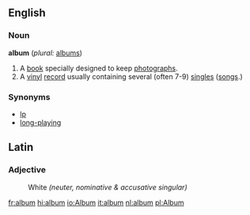 ==English==

===Noun===
'''album'''  (''plural:'' [[albums]])
#A [[book]] specially designed to keep [[photographs]].
#A [[vinyl]] [[record]] usually containing several (often 7-9) [[single]]s ([[song]]s.)

===Synonyms===
*[[lp]]
*[[long-playing]]

==Latin==
===Adjective===
:White  ''(neuter, nominative & accusative singular)''

[[fr:album]]
[[hi:album]]
[[io:Album]]
[[it:album]]
[[nl:album]]
[[pl:Album]]